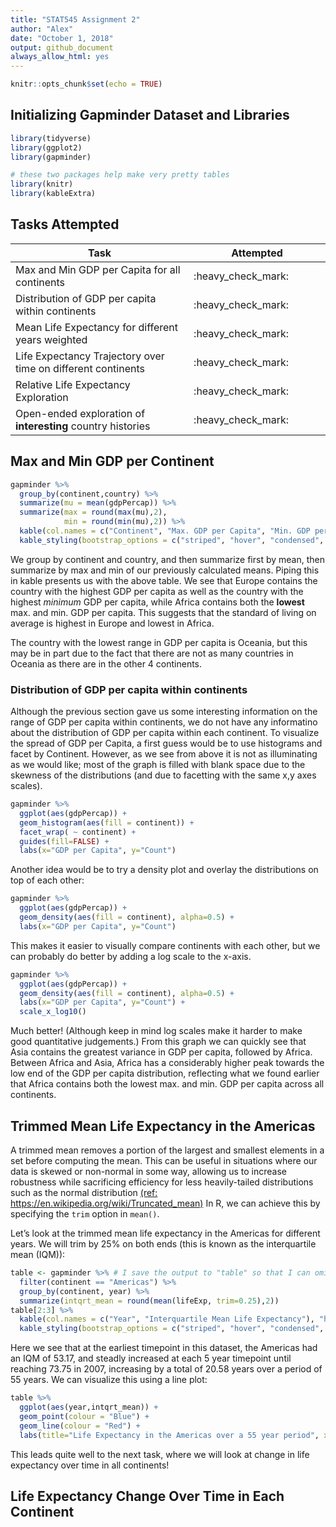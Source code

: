 ```yaml
---
title: "STAT545 Assignment 2"
author: "Alex"
date: "October 1, 2018"
output: github_document
always_allow_html: yes
---
```


```r
knitr::opts_chunk$set(echo = TRUE)
```

## Initializing Gapminder Dataset and Libraries
```r
library(tidyverse)
library(ggplot2)
library(gapminder)

# these two packages help make very pretty tables
library(knitr)
library(kableExtra)
```

## Tasks Attempted
| Task | Attempted |
|---------|-------|
| Max and Min GDP per Capita for all continents | :heavy_check_mark: |
| Distribution of GDP per capita within continents | :heavy_check_mark: |
| Mean Life Expectancy for different years weighted | :heavy_check_mark: |
| Life Expectancy Trajectory over time on different continents | :heavy_check_mark: |
| Relative Life Expectancy Exploration | :heavy_check_mark: |
| Open-ended exploration of **interesting** country histories | :heavy_check_mark: |

## Max and Min GDP per Continent
```r
gapminder %>%
  group_by(continent,country) %>%
  summarize(mu = mean(gdpPercap)) %>%
  summarize(max = round(max(mu),2),
            min = round(min(mu),2)) %>%
  kable(col.names = c("Continent", "Max. GDP per Capita", "Min. GDP per Capita"), "html") %>%
  kable_styling(bootstrap_options = c("striped", "hover", "condensed", full_width = F))
```

We group by continent and country, and then summarize first by mean, then summarize by max and min of our previously calculated means. Piping this in kable presents us with the above table. We see that Europe contains the country with the highest GDP per capita as well as the country with the highest *minimum* GDP per capita, while Africa contains both the **lowest** max. and min. GDP per capita. This suggests that the standard of living on average is highest in Europe and lowest in Africa.

The country with the lowest range in GDP per capita is Oceania, but this may be in part due to the fact that there are not as many countries in Oceania as there are in the other 4 continents.


### Distribution of GDP per capita within continents
Although the previous section gave us some interesting information on the range of GDP per capita within continents, we do not have any informatino about the distribution of GDP per capita within each continent. To visualize the spread of GDP per Capita, a first guess would be to use histograms and facet by Continent. However, as we see from above it is not as illuminating as we would like; most of the graph is filled with blank space due to the skewness of the distributions (and due to facetting with the same x,y axes scales).

```r
gapminder %>%
  ggplot(aes(gdpPercap)) +
  geom_histogram(aes(fill = continent)) +
  facet_wrap( ~ continent) +
  guides(fill=FALSE) +
  labs(x="GDP per Capita", y="Count")
```

Another idea would be to try a density plot and overlay the distributions on top of each other:

```r
gapminder %>%
  ggplot(aes(gdpPercap)) +
  geom_density(aes(fill = continent), alpha=0.5) +
  labs(x="GDP per Capita", y="Count")
```

This makes it easier to visually compare continents with each other, but we can probably do better by adding a log scale to the x-axis.

```r
gapminder %>%
  ggplot(aes(gdpPercap)) +
  geom_density(aes(fill = continent), alpha=0.5) +
  labs(x="GDP per Capita", y="Count") +
  scale_x_log10()
```

Much better! (Although keep in mind log scales make it harder to make good quantitative judgements.) From this graph we can quickly see that Asia contains the greatest variance in GDP per capita, followed by Africa. Between Africa and Asia, Africa has a considerably higher peak towards the low end of the GDP per capita distribution, reflecting what we found earlier that Africa contains both the lowest max. and min. GDP per capita across all continents.



## Trimmed Mean Life Expectancy in the Americas
A trimmed mean removes a portion of the largest and smallest elements in a set before computing the mean. This can be useful in situations where our data is skewed or non-normal in some way, allowing us to increase robustness while sacrificing efficiency for less heavily-tailed distributions such as the normal distribution [(ref: https://en.wikipedia.org/wiki/Truncated_mean)](https://en.wikipedia.org/wiki/Truncated_mean)
In R, we can achieve this by specifying the `trim` option in `mean()`.

Let's look at the trimmed mean life expectancy in the Americas for different years. We will trim by 25% on both ends (this is known as the interquartile mean (IQM)):

```r
table <- gapminder %>% # I save the output to "table" so that I can omit columns later when piping into kable for presentation. There may be a better way to do this
  filter(continent == "Americas") %>%
  group_by(continent, year) %>%
  summarize(intqrt_mean = round(mean(lifeExp, trim=0.25),2))
table[2:3] %>%
  kable(col.names = c("Year", "Interquartile Mean Life Expectancy"), "html") %>%
  kable_styling(bootstrap_options = c("striped", "hover", "condensed", full_width = F))
```

Here we see that at the earliest timepoint in this dataset, the Americas had an IQM of 53.17, and steadly increased at each 5 year timepoint until reaching 73.75 in 2007, increasing by a total of 20.58 years over a period of 55 years. We can visualize this using a line plot:

```r
table %>%
  ggplot(aes(year,intqrt_mean)) +
  geom_point(colour = "Blue") + 
  geom_line(colour = "Red") +
  labs(title="Life Expectancy in the Americas over a 55 year period", x="Year", y="Interquartile Mean Life Expectancy (Years)")
```

This leads quite well to the next task, where we will look at change in life expectancy over time in all continents!

## Life Expectancy Change Over Time in Each Continent



